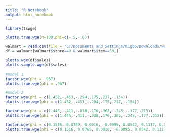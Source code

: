 ```yaml
---
title: "R Notebook"
output: html_notebook
---
```


```r
library(tswge)
```

```r
plotts.true.wge(n=100,phi=c(-.5,-.6))
```

```r
walmart = read.csv(file = "C:/Documents and Settings/migbo/Downloads/walmart (4).csv")
df = walmart[walmart$store==9 & walmart$item==50,]
```
```r
plotts.wge(df$sales)
plotts.sample.wge(df$sales)
```
```r
#model 1
factor.wge(phi = .967)
plotts.true.wge(phi = .967)
```
```r
#model 2
factor.wge(phi = c(1.452,-.453,-.294,.175,.237,-.154))
plotts.true.wge(phi = c(1.452,-.453,-.294,.175,.237,-.154))
```
```r
factor.wge(phi = c(1.445,-.411,-.038,.170,.362,-.245,-.177,.213))
plotts.true.wge(phi = c(1.445,-.411,-.038,.170,.362,-.245,-.177,.213))
```
```r
factor.wge(phi = c(0.1516, 0.0769, 0.0016, -0.0095, 0.0542, 0.1117, 0.5683))
plotts.true.wge(phi = c(0.1516, 0.0769, 0.0016, -0.0095, 0.0542, 0.1117, 0.5683))
```

